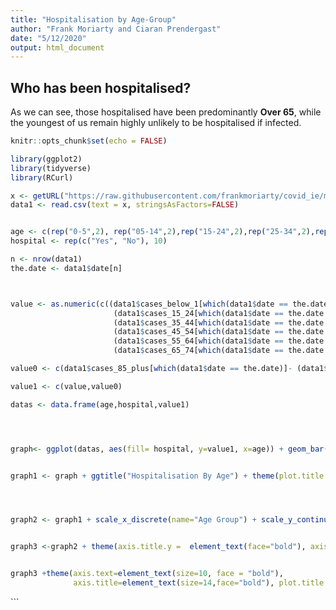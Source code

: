 ```yaml
---
title: "Hospitalisation by Age-Group"
author: "Frank Moriarty and Ciaran Prendergast"
date: "5/12/2020"
output: html_document
---
```

## Who has been hospitalised?

As we can see, those hospitalised have been predominantly **Over 65**, while the youngest of us remain highly unlikely to be hospitalised if infected. 

```r
knitr::opts_chunk$set(echo = FALSE)
```

```r
library(ggplot2)
library(tidyverse)
library(RCurl)

x <- getURL("https://raw.githubusercontent.com/frankmoriarty/covid_ie/master/doh_covid_ie_cases_analysis.csv")
data1 <- read.csv(text = x, stringsAsFactors=FALSE)


age <- c(rep("0-5",2), rep("05-14",2),rep("15-24",2),rep("25-34",2),rep("35-44",2),rep("45-54",2),rep("55-64",2),rep("65-74",2),rep("75-84",2),rep("85+",2))
hospital <- rep(c("Yes", "No"), 10)

n <- nrow(data1)
the.date <- data1$date[n]



value <- as.numeric(c((data1$cases_below_1[which(data1$date == the.date )] + data1$cases_1_4[which(data1$date == the.date )]) -as.numeric((data1$hosp_under_5[which(data1$date == the.date )])), data1$hosp_under_5[which(data1$date == the.date )], (data1$cases_5_14[which(data1$date == the.date )]) - ((data1$hosp_5_14[which(data1$date == the.date )])),(data1$hosp_5_14[which(data1$date == the.date )]),
                       (data1$cases_15_24[which(data1$date == the.date )]) - ((data1$hosp_15_24[which(data1$date == the.date )])),(data1$hosp_15_24[which(data1$date == the.date )]), (data1$cases_25_34[which(data1$date == the.date )]) - ((data1$hosp_25_34[which(data1$date == the.date )])),(data1$hosp_25_34[which(data1$date == the.date )]),
                       (data1$cases_35_44[which(data1$date == the.date )]) - ((data1$hosp_35_44[which(data1$date == the.date )])),(data1$hosp_35_44[which(data1$date == the.date )]),
                       (data1$cases_45_54[which(data1$date == the.date )]) - ((data1$hosp_45_54[which(data1$date == the.date )])),(data1$hosp_45_54[which(data1$date == the.date )]),
                       (data1$cases_55_64[which(data1$date == the.date )]) - ((data1$hosp_55_64[which(data1$date == the.date )])),(data1$hosp_55_64[which(data1$date == the.date )]),
                       (data1$cases_65_74[which(data1$date == the.date )]) - ((data1$hosp_65_74[which(data1$date == the.date )])),(data1$hosp_65_74[which(data1$date == the.date )]),(data1$cases_75_84[which(data1$date == the.date)])- ((data1$hosp_75_84[which(data1$date == the.date)])), data1$hosp_75_84[which(data1$date == the.date)]))

value0 <- c(data1$cases_85_plus[which(data1$date == the.date)]- (data1$hosp_85_plus[which(data1$date == the.date)]), (data1$hosp_85_plus[which(data1$date == the.date)]))

value1 <- c(value,value0)

datas <- data.frame(age,hospital,value1)




graph<- ggplot(datas, aes(fill= hospital, y=value1, x=age)) + geom_bar(position="stack", stat="identity") + scale_fill_manual(name="", breaks=c("No", "Yes"), labels=c("Hospitalised", "Not Hospitalised"), values=c("tomato4", "indianred1"))


graph1 <- graph + ggtitle("Hospitalisation By Age") + theme(plot.title = element_text(hjust = 0.5,lineheight=.8, face="bold"))




graph2 <- graph1 + scale_x_discrete(name="Age Group") + scale_y_continuous(name="Cumulative Total")


graph3 <-graph2 + theme(axis.title.y =  element_text(face="bold"), axis.title.x = element_text(face="bold"), axis.text.x  = element_text(face = "bold"), axis.text.y = element_text(face="bold"))


graph3 +theme(axis.text=element_text(size=10, face = "bold"),
              axis.title=element_text(size=14,face="bold"), plot.title = element_text(size=16, face = "bold"))

```

```


